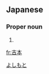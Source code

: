 ==Japanese==
{{ja-kanjitab|吉|本}}

===Proper noun===
{{ja-pos|proper|よしもと}}

# {{surname|lang=ja}}

[[Category:Japanese surnames|よしもと]]

[[fr:吉本]]